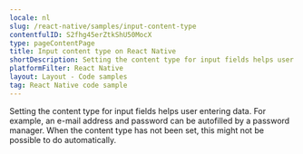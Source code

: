 ```yaml
---
locale: nl
slug: /react-native/samples/input-content-type
contentfulID: S2fhg45erZtkShU50MocX
type: pageContentPage
title: Input content type on React Native
shortDescription: Setting the content type for input fields helps user entering data.
platformFilter: React Native
layout: Layout - Code samples
tag: React Native code sample
---
```


Setting the content type for input fields helps user entering data. For example, an e-mail address and password can be autofilled by a password manager. When the content type has not been set, this might not be possible to do automatically.

<CodeSample id="input-content-type" locale="nl" platform="react native"/>